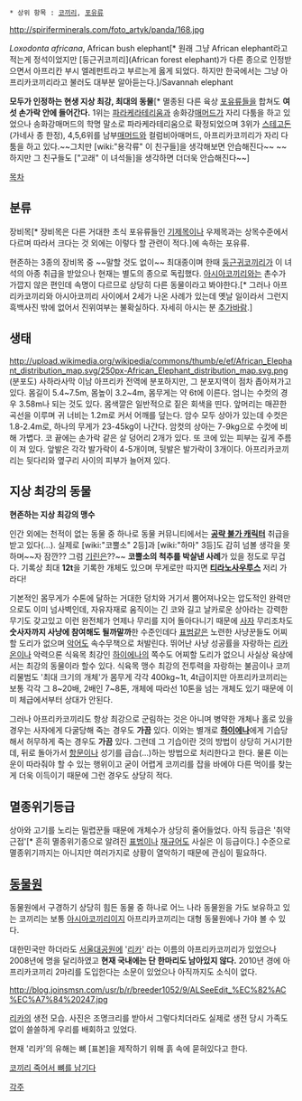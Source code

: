  * 상위 항목 : [[코끼리]], [[포유류]]

http://spiriferminerals.com/foto_artyk/panda/168.jpg

''Loxodonta africana'', African bush elephant[* 원래 그냥 African elephant라고 적는게 정석이었지만 [둥근귀코끼리](African forest elephant)가 다른 종으로 인정받으면서 아프리칸 부시 엘레펀트라고 부르는게 옳게 되었다. 하지만 한국에서는 그냥 아프리카코끼리라고 불러도 대부분 알아듣는다.]/Savannah elephant

'''모두가 인정하는 현생 지상 최강, 최대의 동물'''[* 멸종된 다른 육상 [[포유류]]들을 합쳐도 '''여섯 손가락 안에 들어간다.''' 1위는 [[파라케라테리움]]과 송화강[[매머드]]가 자리 다툼을 하고 있었으나 송화강매머드의 학명 말소로 파라케라테리움으로 확정되었으며 3위가 [[스테고돈]](가네사 종 한정), 4,5,6위를 남부[[매머드]]와 컬럼비아매머드, 아프리카코끼리가 자리 다툼을 하고 있다.~~그치만 [wiki:"용각류" 이 친구들]을 생각해보면 안습해진다~~ ~~하지만 그 친구들도 ["고래" 이 녀석들]을 생각하면 더더욱 안습해진다~~]

[[목차]]
== 분류 ==
장비목[* 장비목은 다른 거대한 초식 포유류들인 [[기제목]]이나 우제목과는 상목수준에서 다르며 따라서 크다는 것 외에는 이렇다 할 관련이 적다.]에 속하는 포유류.

현존하는 3종의 장비목 중 ~~말할 것도 없이~~ 최대종이며 한때 [[둥근귀코끼리]]가 이 녀석의 아종 취급을 받았으나 현재는 별도의 종으로 독립했다. [[아시아코끼리]]와는 촌수가 가깝지 않은 편인데 속명이 다르므로 상당히 다른 동물이라고 봐야한다.[* 그러나 아프리카코끼리와 아시아코끼리 사이에서 2세가 나온 사례가 있는데 옛날 일이라서 그런지 흑백사진 밖에 없어서 진위여부는 불확실하다. 자세히 아시는 분 [[추가바람]].]

== 생태 ==
http://upload.wikimedia.org/wikipedia/commons/thumb/e/ef/African_Elephant_distribution_map.svg/250px-African_Elephant_distribution_map.svg.png
(분포도)
사하라사막 이남 아프리카 전역에 분포하지만, 그 분포지역이 점차 좁아져가고 있다. 몸길이 5.4~7.5m, 몸높이 3.2~4m, 몸무게는 약 6t에 이른다. 엄니는 수컷의 경우 3.58m나 되는 것도 있다. 몸색깔은 일반적으로 짙은 회색을 띤다. 앞머리는 매끈한 곡선을 이루며 귀 너비는 1.2m로 커서 어깨를 덮는다. 암수 모두 상아가 있는데 수컷은 1.8-2.4m로, 하나의 무게가 23-45kg이 나간다. 암컷의 상아는 7-9kg으로 수컷에 비해 가볍다. 코 끝에는 손가락 같은 살 덩어리 2개가 있다. 또 코에 있는 피부는 깊게 주름이 져 있다. 앞발은 각각 발가락이 4-5개이며, 뒷발은 발가락이 3개이다. 아프리카코끼리는 뒷다리와 옆구리 사이의 피부가 늘어져 있다.

== 지상 최강의 동물 ==
'''현존하는 지상 최강의 맹수'''

인간 외에는 천적이 없는 동물 중 하나로 동물 커뮤니티에서는 '''[[공략 불가 캐릭터]]''' 취급을 받고 있다(...). 실제로 [wiki:"코뿔소" 2등]과 [wiki:"하마" 3등]도 감히 넘볼 생각을 못하며~~자 잠깐?? 그럼 [[기린]]은??~~ '''코뿔소의 척추를 박살낸 사례'''가 있을 정도로 무겁다. 기록상 최대 '''12t'''을 기록한 개체도 있으며 무게로만 따지면 '''[[티라노사우루스]]''' 저리 가라다!

기본적인 몸무게가 수톤에 달하는 거대한 덩치와 거기서 뿜어져나오는 압도적인 완력만으로도 이미 넘사벽인데, 자유자재로 움직이는 긴 코와 길고 날카로운 상아라는 강력한 무기도 갖고있고 이런 완전체가 언제나 무리를 지어 돌아다니기 때문에 [[사자]] 무리조차도 '''숫사자까지 사냥에 참여해도 될까말까'''한 수준인데다 [[표범]]같은 노련한 사냥꾼들도 어찌할 도리가 없으며 [[악어]]도 속수무책으로 처발린다. 뛰어난 사냥 성공률을 자랑하는 [[리카온]]이나 악력으론 식육목 최강인 [[하이에나]]의 쪽수도 어찌할 도리가 없으니 사실상 육상에서는 최강의 동물이라 할수 있다. 식육목 맹수 최강의 전투력을 자랑하는 불곰이나 코끼리물범도 '최대 크기의 개체'가 몸무게 각각 400kg~1t, 4t급이지만 아프리카코끼리는 보통 각각 그 8~20배, 2배인 7~8톤, 개체에 따라선 10톤을 넘는 개체도 있기 때문에 이미 체급에서부터 상대가 안된다. 

그러나 아프리카코끼리도 항상 최강으로 군림하는 것은 아니며 병약한 개체나 홀로 있을 경우는 사자에게 다굴당해 죽는 경우도 '''가끔''' 있다. 이와는 별개로 '''[[하이에나]]'''에게 기습당해서 허무하게 죽는 경우도 '''가끔''' 있다. 그런데 그 기습이란 것의 방법이 상당히 거시기한데, 뒤로 돌아가서 [[항문]]이나 성기를 급습(...)하는 방법으로 처리한다고 한다. 물론 이는 운이 따라줘야 할 수 있는 행위이고 굳이 어렵게 코끼리를 잡을 바에야 다른 먹이를 찾는게 더욱 이득이기 때문에 그런 경우도 상당히 적다.

== 멸종위기등급 ==
상아와 고기를 노리는 밀렵꾼들 때문에 개체수가 상당히 줄어들었다. 아직 등급은 '취약 근접'[* 흔히 멸종위기종으로 알려진 [[표범]]이나 [[재규어]]도 사실은 이 등급이다.] 수준으로 멸종위기까지는 아니지만 여러가지로 상황이 열악하기 때문에 관심이 필요하다.

== [[동물원]] ==
동물원에서 구경하기 상당히 힘든 동물 중 하나로 어느 나라 동물원을 가도 보유하고 있는 코끼리는 보통 [[아시아코끼리]]이지 아프리카코끼리는 대형 동물원에나 가야 볼 수 있다.

대한민국만 하더라도 [[서울대공원]]에 '[[리카]]' 라는 이름의 아프리카코끼리가 있었으나 2008년에 명을 달리하였고 '''현재 국내에는 단 한마리도 남아있지 않다.''' 2010년 경에 아프리카코끼리 2마리를 도입한다는 소문이 있었으나 아직까지도 소식이 없다.

http://blog.joinsmsn.com/usr/b/r/breeder1052/9/ALSeeEdit_%EC%82%AC%EC%A7%84%20247.jpg

[[리카]]의 생전 모습. 사진은 조명크리를 받아서 그렇다치더라도 실제로 생전 당시 가족도 없이 쓸쓸하게 우리를 배회하고 있었다.

현재 '리카'의 유해는 뼈 [표본]을 제작하기 위해 흙 속에 묻혀있다고 한다.

[http://news.chosun.com/site/data/html_dir/2009/01/08/2009010800063.html 코끼리 죽어서 뼈를 남기다]

[[각주]]
